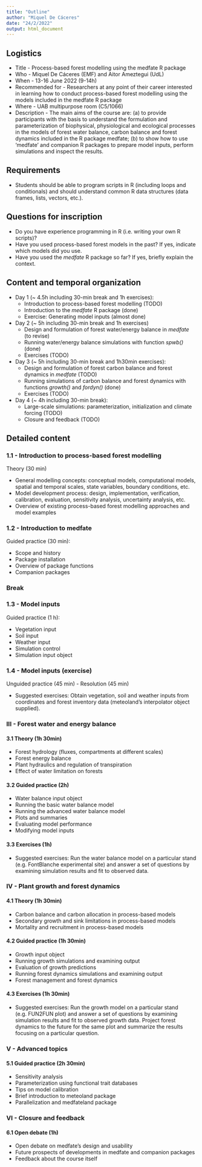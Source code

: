 ```yaml
---
title: "Outline"
author: "Miquel De Cáceres"
date: "24/2/2022"
output: html_document
---
```



## Logistics

+ Title - Process-based forest modelling using the medfate R package
+ Who - Miquel De Cáceres (EMF) and Aitor Ameztegui (UdL)
+ When - 13-16 June 2022 (9-14h)
+ Recommended for - Researchers at any point of their career interested in learning how to conduct process-based forest modelling using the models included in the medfate R package
+ Where -  UAB multipurpose room (C5/1066)
+ Description - The main aims of the course are: (a) to provide participants with the basis to understand the formulation and parameterization of biophysical, physiological and ecological processes in the models of forest water balance, carbon balance and forest dynamics included in the R package medfate; (b) to show how to use  'medfate' and companion R packages to prepare model inputs, perform simulations and inspect the results.

## Requirements

 + Students should be able to program scripts in R (including loops and conditionals) and should understand common R data structures (data frames, lists, vectors, etc.).

## Questions for inscription

 + Do you have experience programming in R (i.e. writing your own R scripts)?
 + Have you used process-based forest models in the past? If yes, indicate which models did you use.
 + Have you used the *medfate* R package so far? If yes, briefly explain the context.
   
## Content and temporal organization

+ Day 1 (~ 4.5h including 30-min break and 1h exercises): 
  - Introduction to process-based forest modelling (TODO)
  - Introduction to the *medfate* R package (done)
  - Exercise: Generating model inputs (almost done)
+ Day 2 (~ 5h including 30-min break and 1h exercises)
  - Design and formulation of forest water/energy balance in *medfate* (to revise)
  - Running water/energy balance simulations with function *spwb()*  (done)
  - Exercises (TODO)
+ Day 3 (~ 5h including 30-min break and 1h30min exercises): 
  - Design and formulation of forest carbon balance and forest dynamics in *medfate* (TODO)
  - Running simulations of carbon balance and forest dynamics with functions *growth()* and *fordyn()* (done)
  - Exercises (TODO)
+ Day 4 (~ 4h including 30-min break):
  - Large-scale simulations: parameterization, initialization and climate forcing (TODO)
  - Closure and feedback (TODO)

## Detailed content

### 1.1 - Introduction to process-based forest modelling

Theory (30 min)

+ General modelling concepts: conceptual models, computational models, spatial and temporal scales, state variables, boundary conditions, etc.
+ Model development process: design, implementation, verification, calibration, evaluation, sensitivity analysis, uncertainty analysis, etc.
+ Overview of existing process-based forest modelling approaches and model examples

### 1.2 - Introduction to medfate

Guided practice (30 min):

+ Scope and history
+ Package installation
+ Overview of package functions
+ Companion packages

### Break

### 1.3 - Model inputs

Guided practice (1 h):

+ Vegetation input
+ Soil input
+ Weather input
+ Simulation control
+ Simulation input object

### 1.4 - Model inputs (exercise)

Unguided practice (45 min) - Resolution (45 min)

+ Suggested exercises: Obtain vegetation, soil and weather inputs from coordinates and forest inventory data (meteoland's interpolator object supplied). 

### III - Forest water and energy balance

#### 3.1 Theory (1h 30min)

+ Forest hydrology (fluxes, compartments at different scales)
+ Forest energy balance
+ Plant hydraulics and regulation of transpiration
+ Effect of water limitation on forests

#### 3.2 Guided practice (2h)

+ Water balance input object
+ Running the basic water balance model
+ Running the advanced water balance model
+ Plots and summaries
+ Evaluating model performance
+ Modifying model inputs

#### 3.3 Exercises (1h)

+ Suggested exercises: Run the water balance model on a particular stand (e.g. FontBlanche experimental site) and answer a set of questions by examining simulation results and fit to observed data.

### IV - Plant growth and forest dynamics

#### 4.1 Theory (1h 30min)

+ Carbon balance and carbon allocation in process-based models
+ Secondary growth and sink limitations in process-based models
+ Mortality and recruitment in process-based models

#### 4.2 Guided practice (1h 30min)

+ Growth input object
+ Running growth simulations and examining output
+ Evaluation of growth predictions
+ Running forest dynamics simulations and examining output
+ Forest management and forest dynamics

#### 4.3 Exercises (1h 30min)

+ Suggested exercises: Run the growth model on a particular stand (e.g. FUN2FUN plot) and answer a set of questions by examining simulation results and fit to observed growth data. Project forest dynamics to the future for the same plot and summarize the results focusing on a particular question.


### V - Advanced topics

#### 5.1 Guided practice (2h 30min)

+ Sensitivity analysis
+ Parameterization using functional trait databases
+ Tips on model calibration
+ Brief introduction to meteoland package
+ Parallelization and medfateland package

### VI - Closure and feedback 

#### 6.1 Open debate (1h)

+ Open debate on medfate's design and usability
+ Future prospects of developments in medfate and companion packages
+ Feedback about the course itself